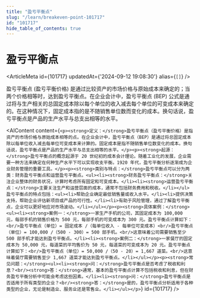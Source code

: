 ```yaml
---
title: "盈亏平衡点"
slug: "/learn/breakeven-point-101717"
id: "101717"
hide_table_of_contents: true
---
```



# 盈亏平衡点

<ArticleMeta id={101717} updatedAt={'2024-09-12 19:08:30'} alias={`[]`} />
<div className='border-solid border-b border-t-0 my-4 border-[var(--ifm-color-gray-300)]' />

盈亏平衡点 (盈亏平衡价格) 是通过比较资产的市场价格与原始成本来确定的；当两个价格相等时，达到盈亏平衡点。在企业会计中，盈亏平衡点 (BEP) 公式是通过将与生产相关的总固定成本除以每个单位的收入减去每个单位的可变成本来确定的。在这种情况下，固定成本指的是不随销售单位数而变化的成本。换句话说，盈亏平衡点是产品的生产水平与总支出相等的水平。

<AIContent content={`<p><strong>定义：</strong>盈亏平衡点（盈亏平衡价格）是指资产的市场价格与原始成本相等的点。在企业会计中，盈亏平衡点（BEP）是通过将总固定成本除以每单位收入减去每单位可变成本来计算的。固定成本是指不随销售单位数变化的成本。换句话说，盈亏平衡点是产品的生产水平与总支出相等的水平。</p><p><strong>起源：</strong>盈亏平衡点的概念起源于 20 世纪初的成本会计理论。随着工业化的发展，企业需要一种方法来确定在何种生产水平下可以实现收支平衡。1920 年代，盈亏平衡分析逐渐成为企业财务管理的重要工具。</p><p><strong>类别与特点：</strong>盈亏平衡点可以分为两类：财务盈亏平衡点和运营盈亏平衡点。<ul><li><strong>财务盈亏平衡点：</strong>关注企业整体的财务状况，计算时考虑所有固定和可变成本。</li><li><strong>运营盈亏平衡点：</strong>主要关注生产和运营层面的成本，通常不包括财务费用和税收。</li></ul>盈亏平衡点的特点包括：<ul><li>帮助企业确定最低销售量或收入水平。</li><li>提供决策支持，帮助企业评估新项目或产品的可行性。</li><li>有助于风险管理，通过了解盈亏平衡点，企业可以更好地应对市场波动。</li></ul></p><p><strong>具体案例：</strong><ul><li><strong>案例一：</strong>一家生产手机的公司，其固定成本为 100,000 元，每部手机的销售价格为 500 元，每部手机的可变成本为 300 元。盈亏平衡点计算如下：<br/>盈亏平衡点（单位）= 固定成本 /（每单位收入 - 每单位可变成本）<br/>盈亏平衡点（单位）= 100,000 /（500 - 300）= 500 部手机。<br/>这意味着公司需要销售至少 500 部手机才能达到盈亏平衡点。</li><li><strong>案例二：</strong>一家餐厅的固定成本为 50,000 元，每道菜的平均售价为 50 元，每道菜的可变成本为 20 元。盈亏平衡点计算如下：<br/>盈亏平衡点（单位）= 50,000 /（50 - 20）= 1,667 道菜。<br/>这意味着餐厅需要销售至少 1,667 道菜才能达到盈亏平衡点。</li></ul></p><p><strong>常见问题：</strong><ul><li><strong>问：</strong>盈亏平衡点是否考虑了税收和利息？<br/><strong>答：</strong>通常，基本的盈亏平衡点计算不包括税收和利息，但在财务盈亏平衡分析中可能会考虑这些因素。</li><li><strong>问：</strong>盈亏平衡点是否适用于所有类型的企业？<br/><strong>答：</strong>是的，盈亏平衡点分析适用于各种类型的企业，无论是制造业、服务业还是零售业。</li></ul></p>`} id={101717} />
